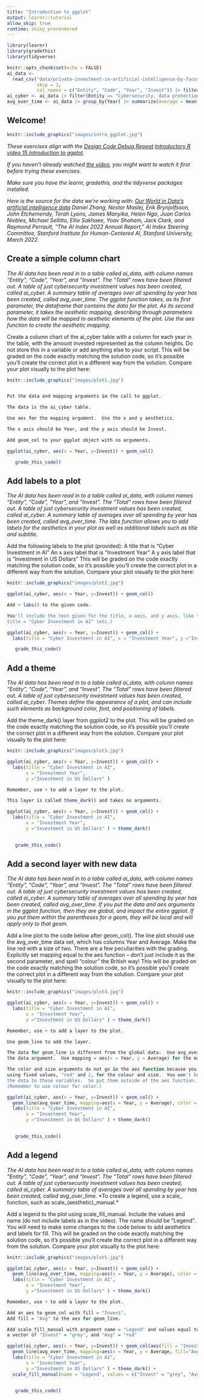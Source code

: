 ---
title: "Introduction to ggplot"
output: learnr::tutorial
allow_skip: true
runtime: shiny_prerendered
---

```{r setup, include=FALSE}
library(learnr)
library(gradethis)
library(tidyverse)

knitr::opts_chunk$set(echo = FALSE)
ai_data <- 
  read_csv("data/private-investment-in-artificial-intelligence-by-focus-area.csv",
           skip = 1,
           col_names = c("Entity", "Code", "Year", "Invest")) |> filter(Entity != "Total")
ai_cyber <- ai_data |> filter(Entity == "Cybersecurity, data protection")
avg_over_time <- ai_data |> group_by(Year) |> summarize(Average = mean(Invest))

```

## Welcome!

```{r fig.margin = TRUE, echo = FALSE, fig.width=3, out.width="100%", fig.align="right"}
knitr::include_graphics("images/intro_ggplot.jpg")
```


*These exercises align with the [Design Code Debug Repeat](https://www.youtube.com/@DesignCodeDebugRepeat ) [Introductory R video 15 Introduction to ggplot]().*

*If you haven't already watched [the video](), you might want to watch it first before trying these exercises.*

*Make sure you have the learnr, gradethis, and the tidyverse packages installed.*

*Here is the source for the data we're working with:
[Our World in Data's artificial intelligence data](https://ourworldindata.org/artificial-intelligence)
Daniel Zhang, Nestor Maslej, Erik Brynjolfsson, John Etchemendy, Terah Lyons, 
James Manyika, Helen Ngo, Juan Carlos Niebles, Michael Sellitto, Ellie Sakhaee, 
Yoav Shoham, Jack Clark, and Raymond Perrault, “The AI Index 2022 Annual 
Report,” AI Index Steering Committee, Stanford Institute for Human-Centered AI, 
Stanford University, March 2022.
*


## Create a simple column chart

*The AI data has been read in to a table called ai_data, with column names "Entity", "Code", "Year", and "Invest".  The "Total" rows have been filtered out.*
*A table of just cybersecurity investment values has been created, called ai_cyber.*
*A summary table of averages over all spending by year has been created, called avg_over_time.*
*The ggplot function takes, as its first parameter, the dataframe that contains the data for the plot.  As its second parameter, it takes the aesthetic mapping, describing through parameters how the data will be mapped to aesthetic elements of the plot.  Use the aes function to create the aesthetic mapping.*

Create a column chart of the ai_cyber table with a column for each year in the table, with the amount invested represented as the column heights.  Do not store this in a variable or add anything else to your script.  This will be graded on the code exactly matching the solution code, so it's possible you'll create the correct plot in a different way from the solution.  Compare your plot visually to the plot here:

```{r fig.margin = TRUE, echo = FALSE, fig.width=3, out.width="100%", fig.align="right"}
knitr::include_graphics("images/plot1.jpg")
```


```{r simple_column, exercise=TRUE}


```

``` {r simple_column-hint-1}
Put the data and mapping arguments in the call to ggplot.
```

``` {r simple_column-hint-2}
The data is the ai_cyber table. 
```


``` {r simple_column-hint-3}
Use aes for the mapping argument.  Use the x and y aesthetics.
```


``` {r simple_column-hint-4}
The x axis should be Year, and the y axis should be Invest.
```


``` {r simple_column-hint-5}
Add geom_col to your ggplot object with no arguments.
```


``` {r simple_column-solution}

ggplot(ai_cyber, aes(x = Year, y=Invest)) + geom_col() 

```


``` {r simple_column-check}
   grade_this_code()
```


## Add labels to a plot

*The AI data has been read in to a table called ai_data, with column names "Entity", "Code", "Year", and "Invest".  The "Total" rows have been filtered out.*
*A table of just cybersecurity investment values has been created, called ai_cyber.*
*A summary table of averages over all spending by year has been created, called avg_over_time.*
*The labs function allows you to add labels for the aesthetics in your plot as well as additional labels such as title and subtitle.*

Add the following labels to the plot (provided):
A title that is "Cyber Investment in AI"
An x axis label that is "Investment Year"
A y axis label that is "Investment in US Dollars"
This will be graded on the code exactly matching the solution code, so it's possible you'll create the correct plot in a different way from the solution.  Compare your plot visually to the plot here:

```{r fig.margin = TRUE, echo = FALSE, fig.width=3, out.width="100%", fig.align="right"}
knitr::include_graphics("images/plot2.jpg")
```


```{r labels, exercise=TRUE}
ggplot(ai_cyber, aes(x = Year, y=Invest)) + geom_col() 

```

``` {r labels-hint-1}
Add + labs() to the given code.
```

``` {r labels-hint-2}
You'll include the text given for the title, x axis, and y axis, like this:
title = "Cyber Investment in AI" (etc.)
```


``` {r labels-solution}

ggplot(ai_cyber, aes(x = Year, y=Invest)) + geom_col() +
  labs(title = "Cyber Investment in AI", x = "Investment Year", y ="Investment in US Dollars" )

```


``` {r labels-check}
   grade_this_code()
```


## Add a theme

*The AI data has been read in to a table called ai_data, with column names "Entity", "Code", "Year", and "Invest".  The "Total" rows have been filtered out.*
*A table of just cybersecurity investment values has been created, called ai_cyber.*
*Themes define the appearance of a plot, and can include such elements as background color, font, and positioning of labels.*

Add the theme_dark() layer from ggplot2 to the plot.
This will be graded on the code exactly matching the solution code, so it's possible you'll create the correct plot in a different way from the solution.  Compare your plot visually to the plot here:

```{r fig.margin = TRUE, echo = FALSE, fig.width=3, out.width="100%", fig.align="right"}
knitr::include_graphics("images/plot3.jpg")
```


```{r theme, exercise=TRUE}
ggplot(ai_cyber, aes(x = Year, y=Invest)) + geom_col() +
  labs(title = "Cyber Investment in AI", 
       x = "Investment Year", 
       y ="Investment in US Dollars" )

```

``` {r theme-hint-1}
Remember, use + to add a layer to the plot.
```

``` {r theme-hint-2}
This layer is called theme_dark() and takes no arguments.
```


``` {r theme-solution}

ggplot(ai_cyber, aes(x = Year, y=Invest)) + geom_col() +
  labs(title = "Cyber Investment in AI", 
       x = "Investment Year", 
       y ="Investment in US Dollars" ) + theme_dark()
  

```


``` {r theme-check}
   grade_this_code()
```




## Add a second layer with new data

*The AI data has been read in to a table called ai_data, with column names "Entity", "Code", "Year", and "Invest".  The "Total" rows have been filtered out.*
*A table of just cybersecurity investment values has been created, called ai_cyber.*
*A summary table of averages over all spending by year has been created, called avg_over_time.*
*If you put the data and aes arguments in the ggplot function, then they are global, and impact the entire ggplot.  If you put them within the parentheses for a geom, they will be local and will apply only to that geom.*

Add a line plot to the code below after geom_col().  The line plot should use the avg_over_time data set, which has columns Year and Average.  Make the line red with a size of two.
There are a few peculiarities with the grading.  Explicitly set mapping equal to the aes function -- don't just include it as the second parameter, and spell "colour" the British way!
This will be graded on the code exactly matching the solution code, so it's possible you'll create the correct plot in a different way from the solution.  Compare your plot visually to the plot here:

```{r fig.margin = TRUE, echo = FALSE, fig.width=3, out.width="100%", fig.align="right"}
knitr::include_graphics("images/plot4.jpg")
```


```{r add_line, exercise=TRUE}
ggplot(ai_cyber, aes(x = Year, y=Invest)) + geom_col() +
  labs(title = "Cyber Investment in AI", 
       x = "Investment Year", 
       y ="Investment in US Dollars" ) + theme_dark()

```

``` {r add_line-hint-1}
Remember, use + to add a layer to the plot.
```

``` {r add_line-hint-2}
Use geom_line to add the layer.
```


``` {r add_line-hint-3}
The data for geom_line is different from the global data.  Use avg_over_time for
the data argument.  Use mapping = aes(x = Year, y = Average) for the mapping.
```


``` {r add_line-hint-4}
The color and size arguments do not go in the aes function because you will be
using fixed values, "red" and 2, for the colour and size.  You won't be mapping
the data to those variables.  So put them outside of the aes function.
(Remember to use colour for color.)
```


``` {r add_line-solution}

ggplot(ai_cyber, aes(x = Year, y=Invest)) + geom_col() +
  geom_line(avg_over_time, mapping=aes(x = Year, y = Average), color = "red", size = 2) +
  labs(title = "Cyber Investment in AI", 
       x = "Investment Year", 
       y ="Investment in US Dollars" ) + theme_dark()
  

```


``` {r add_line-check}
   grade_this_code()
```



## Add a legend

*The AI data has been read in to a table called ai_data, with column names "Entity", "Code", "Year", and "Invest".  The "Total" rows have been filtered out.*
*A table of just cybersecurity investment values has been created, called ai_cyber.*
*A summary table of averages over all spending by year has been created, called avg_over_time.*
*To create a legend, use a scale_ function, such as scale_(aesthetic)_manual.*

Add a legend to the plot using scale_fill_manual.  Include the values and name (do not include labels as in the video).  The name should be "Legend". You will need to make some changes to the code below to add aesthetics and labels for fill.
This will be graded on the code exactly matching the solution code, so it's possible you'll create the correct plot in a different way from the solution.  Compare your plot visually to the plot here:

```{r fig.margin = TRUE, echo = FALSE, fig.width=3, out.width="100%", fig.align="right"}
knitr::include_graphics("images/plot5.jpg")
```


```{r legend, exercise=TRUE}
ggplot(ai_cyber, aes(x = Year, y=Invest)) + geom_col() +
  geom_line(avg_over_time, mapping=aes(x = Year, y = Average), color = "red", size = 2) +
  labs(title = "Cyber Investment in AI", 
       x = "Investment Year", 
       y ="Investment in US Dollars" ) + theme_dark()

```

``` {r legend-hint-1}
Remember, use + to add a layer to the plot.
```

``` {r legend-hint-2}
Add an aes to geom_col with fill = "Invest".
Add fill = "Avg" to the aes for geom_line.
```


``` {r legend-hint-3}
Add scale_fill_manual with argument name = "Legend" and values equal to
a vector of "Invest" = "grey", and "Avg" = "red"
```


``` {r legend-solution}

ggplot(ai_cyber, aes(x = Year, y=Invest)) + geom_col(aes(fill = "Invest")) +
  geom_line(avg_over_time, mapping=aes(x = Year, y = Average, fill="Avg"), color = "red", size = 2) +
  labs(title = "Cyber Investment in AI", 
       x = "Investment Year", 
       y ="Investment in US Dollars" ) + theme_dark() +
  scale_fill_manual(name = "Legend", values = c("Invest" = "grey", "Avg" = "red"))
  

```


``` {r legend-check}
   grade_this_code()
```

